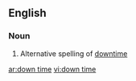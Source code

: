 ==English==

===Noun===
{{en-noun}}

# Alternative spelling of [[downtime]]

[[ar:down time]]
[[vi:down time]]